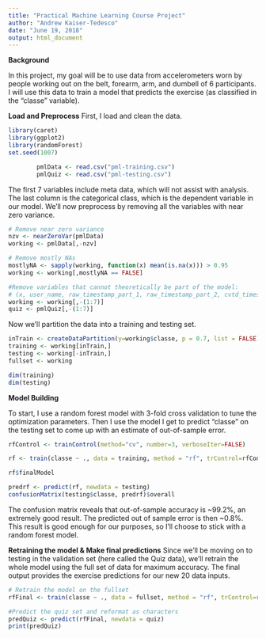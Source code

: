 ```yaml
---
title: "Practical Machine Learning Course Project"
author: "Andrew Kaiser-Tedesco"
date: "June 19, 2018"
output: html_document
---
```


**Background**

In this project, my goal will be to use data from accelerometers worn by people working out on the belt, forearm, arm, and dumbell of 6 participants. I will use this data to train a model that predicts the exercise (as classified in the "classe" variable). 

**Load and Preprocess**
First, I load and clean the data.

``` r
library(caret)
library(ggplot2)
library(randomForest)
set.seed(1007)

        pmlData <- read.csv("pml-training.csv")
        pmlQuiz <- read.csv("pml-testing.csv")
```

The first 7 variables include meta data, which will not assist with analysis. The last column is the categorical class, which is the dependent variable in our model. 
We'll now preprocess by removing all the variables with near zero variance. 

``` r

# Remove near zero variance
nzv <- nearZeroVar(pmlData)
working <- pmlData[,-nzv]

# Remove mostly NAs
mostlyNA <- sapply(working, function(x) mean(is.na(x))) > 0.95
working <- working[,mostlyNA == FALSE]

#Remove variables that cannot theoretically be part of the model:
# (x, user_name, raw_timestamp_part_1, raw_timestamp_part_2, cvtd_timestamp, new window, number window). Or the first 7 columns
working <- working[,-(1:7)]
quiz <- pmlQuiz[,-(1:7)]

```

Now we'll partition the data into a training and testing set.

``` r
inTrain <- createDataPartition(y=working$classe, p = 0.7, list = FALSE)
training <- working[inTrain,]
testing <- working[-inTrain,]
fullset <- working

dim(training)
dim(testing)

```

**Model Building**

To start, I use a random forest model with 3-fold cross validation to tune the optimization parameters. Then I use the model I get to predict "classe" on the testing set to come up with an estimate of out-of-sample error. 

```r
rfControl <- trainControl(method="cv", number=3, verboseIter=FALSE)

rf <- train(classe ~ ., data = training, method = "rf", trControl=rfControl)

rf$finalModel

predrf <- predict(rf, newdata = testing)
confusionMatrix(testing$classe, predrf)$overall


```

The confusion matrix reveals that out-of-sample accuracy is ~99.2%, an extremely good result. The predicted out of sample error is then ~0.8%. This result is good enough for our purposes, so I'll choose to stick with a random forest model.


**Retraining the model & Make final predictions**
Since we'll be moving on to testing in the validation set (here called the Quiz data), we'll retrain the whole model using the full set of data for maximum accuracy. The final output provides the exercise predictions for our new 20 data inputs.

``` r
# Retrain the model on the fullset
rfFinal <- train(classe ~ ., data = fullset, method = "rf", trControl=rfControl)

#Predict the quiz set and reformat as characters
predQuiz <- predict(rfFinal, newdata = quiz)
print(predQuiz)

```
